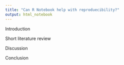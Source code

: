 ```yaml
---
title: "Can R Notebook help with reproduecibility?"
output: html_notebook
---
```


Introduction

Short literature review

Discussion

Conclusion


